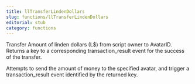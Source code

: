 ```yaml
---
title: llTransferLindenDollars
slug: functions/llTransferLindenDollars
editorial: stub
category: functions
---
```


<LSLFunction name="llTransferLindenDollars"/>

Transfer Amount of linden dollars (L$) from script owner to AvatarID. Returns a key to a corresponding transaction_result event for the success of the transfer.

Attempts to send the amount of money to the specified avatar, and trigger a transaction_result event identified by the returned key.
